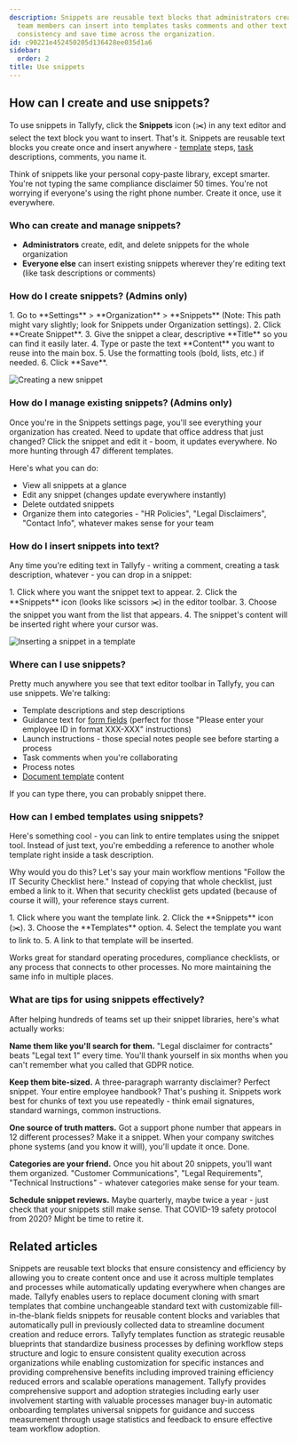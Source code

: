 ```yaml
---
description: Snippets are reusable text blocks that administrators create once and
  team members can insert into templates tasks comments and other text areas to maintain
  consistency and save time across the organization.
id: c90221e452450205d136428ee035d1a6
sidebar:
  order: 2
title: Use snippets
---
```



## How can I create and use snippets?

To use snippets in Tallyfy, click the **Snippets** icon (✂️) in any text editor and select the text block you want to insert. That's it. Snippets are reusable text blocks you create once and insert anywhere - [template](/products/pro/documenting/templates/) steps, [task](/products/pro/tracking-and-tasks/tasks/) descriptions, comments, you name it.

Think of snippets like your personal copy-paste library, except smarter. You're not typing the same compliance disclaimer 50 times. You're not worrying if everyone's using the right phone number. Create it once, use it everywhere.

### Who can create and manage snippets?
- **Administrators** create, edit, and delete snippets for the whole organization
- **Everyone else** can insert existing snippets wherever they're editing text (like task descriptions or comments)

### How do I create snippets? (Admins only)

<Steps>
1. Go to **Settings** > **Organization** > **Snippets** (Note: This path might vary slightly; look for Snippets under Organization settings).
2. Click **Create Snippet**.
3. Give the snippet a clear, descriptive **Title** so you can find it easily later.
4. Type or paste the text **Content** you want to reuse into the main box.
5. Use the formatting tools (bold, lists, etc.) if needed.
6. Click **Save**.
</Steps>

![Creating a new snippet](https://screenshots.tallyfy.com/tallyfy%2Fpro%2Fdesktop-light-create-snippet1701483433378.png)

### How do I manage existing snippets? (Admins only)

Once you're in the Snippets settings page, you'll see everything your organization has created. Need to update that office address that just changed? Click the snippet and edit it - boom, it updates everywhere. No more hunting through 47 different templates.

Here's what you can do:
- View all snippets at a glance
- Edit any snippet (changes update everywhere instantly)
- Delete outdated snippets
- Organize them into categories - "HR Policies", "Legal Disclaimers", "Contact Info", whatever makes sense for your team

### How do I insert snippets into text?

Any time you're editing text in Tallyfy - writing a comment, creating a task description, whatever - you can drop in a snippet:

<Steps>
1. Click where you want the snippet text to appear.
2. Click the **Snippets** icon (looks like scissors ✂️) in the editor toolbar.
3. Choose the snippet you want from the list that appears.
4. The snippet's content will be inserted right where your cursor was.
</Steps>

![Inserting a snippet in a template](https://screenshots.tallyfy.com/tallyfy%2Fpro%2Fdesktop-light-insert-snippet-in-template-example.png)

### Where can I use snippets?

Pretty much anywhere you see that text editor toolbar in Tallyfy, you can use snippets. We're talking:

- Template descriptions and step descriptions
- Guidance text for [form fields](/products/pro/tracking-and-tasks/tasks/what-are-form-fields-in-tallyfy/) (perfect for those "Please enter your employee ID in format XXX-XXX" instructions)
- Launch instructions - those special notes people see before starting a process
- Task comments when you're collaborating
- Process notes
- [Document template](/products/pro/documenting/documents/) content

If you can type there, you can probably snippet there.

### How can I embed templates using snippets?

Here's something cool - you can link to entire templates using the snippet tool. Instead of just text, you're embedding a reference to another whole template right inside a task description. 

Why would you do this? Let's say your main workflow mentions "Follow the IT Security Checklist here." Instead of copying that whole checklist, just embed a link to it. When that security checklist gets updated (because of course it will), your reference stays current.

<Steps>
1. Click where you want the template link.
2. Click the **Snippets** icon (✂️).
3. Choose the **Templates** option.
4. Select the template you want to link to.
5. A link to that template will be inserted.
</Steps>

Works great for standard operating procedures, compliance checklists, or any process that connects to other processes. No more maintaining the same info in multiple places.

### What are tips for using snippets effectively?

After helping hundreds of teams set up their snippet libraries, here's what actually works:

**Name them like you'll search for them.** "Legal disclaimer for contracts" beats "Legal text 1" every time. You'll thank yourself in six months when you can't remember what you called that GDPR notice.

**Keep them bite-sized.** A three-paragraph warranty disclaimer? Perfect snippet. Your entire employee handbook? That's pushing it. Snippets work best for chunks of text you use repeatedly - think email signatures, standard warnings, common instructions.

**One source of truth matters.** Got a support phone number that appears in 12 different processes? Make it a snippet. When your company switches phone systems (and you know it will), you'll update it once. Done.

**Categories are your friend.** Once you hit about 20 snippets, you'll want them organized. "Customer Communications", "Legal Requirements", "Technical Instructions" - whatever categories make sense for your team.

**Schedule snippet reviews.** Maybe quarterly, maybe twice a year - just check that your snippets still make sense. That COVID-19 safety protocol from 2020? Might be time to retire it.


## Related articles
<CardGrid>
<LinkTitleCard header="<b>Templates > Snippets</b>" href="/products/pro/documenting/templates/snippets/" > Snippets are reusable text blocks that ensure consistency and efficiency by allowing you to create content once and use it across multiple templates and processes while automatically updating everywhere when changes are made. </LinkTitleCard>
<LinkTitleCard header="<b>Features > Fill in the blanks</b>" href="/products/pro/tutorials/features/fill-in-the-blanks/" > Tallyfy enables users to replace document cloning with smart templates that combine unchangeable standard text with customizable fill-in-the-blank fields snippets for reusable content blocks and variables that automatically pull in previously collected data to streamline document creation and reduce errors. </LinkTitleCard>
<LinkTitleCard header="<b>Documenting > Templates</b>" href="/products/pro/documenting/templates/" > Tallyfy templates function as strategic reusable blueprints that standardize business processes by defining workflow steps structure and logic to ensure consistent quality execution across organizations while enabling customization for specific instances and providing comprehensive benefits including improved training efficiency reduced errors and scalable operations management. </LinkTitleCard>
<LinkTitleCard header="<b>Miscellaneous > Support</b>" href="/products/pro/miscellaneous/support/" > Tallyfy provides comprehensive support and adoption strategies including early user involvement starting with valuable processes manager buy-in automatic onboarding templates universal snippets for guidance and success measurement through usage statistics and feedback to ensure effective team workflow adoption. </LinkTitleCard>
</CardGrid>